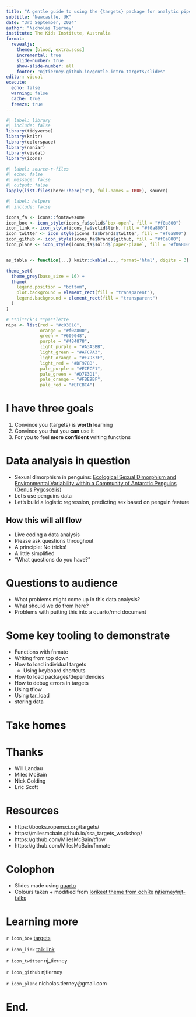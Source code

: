 ```yaml
---
title: "A gentle guide to using the {targets} package for analytic pipelines"
subtitle: "Newcastle, UK"
date: "3rd September, 2024"
author: "Nicholas Tierney"
institute: The Kids Institute, Australia
format: 
  revealjs:
    theme: [blood, extra.scss]
    incremental: true
    slide-number: true
    show-slide-number: all
    footer: "njtierney.github.io/gentle-intro-targets/slides"
editor: visual
execute: 
  echo: false
  warning: false
  cache: true
  freeze: true
---
```


```r
#| label: library
#| include: false
library(tidyverse)
library(knitr)
library(colorspace)
library(naniar)
library(visdat)
library(icons)
```

```r
#| label: source-r-files
#| echo: false
#| message: false
#| output: false
lapply(list.files(here::here("R"), full.names = TRUE), source)
```

```r
#| label: helpers
#| include: false

icons_fa <- icons::fontawesome
icon_box <- icon_style(icons_fa$solid$`box-open`, fill = "#f0a800")
icon_link <- icon_style(icons_fa$solid$link, fill = "#f0a800")
icon_twitter <- icon_style(icons_fa$brands$twitter, fill = "#f0a800")
icon_github <- icon_style(icons_fa$brands$github, fill = "#f0a800")
icon_plane <- icon_style(icons_fa$solid$`paper-plane`, fill = "#f0a800")


as_table <- function(...) knitr::kable(..., format='html', digits = 3)

theme_set(
  theme_grey(base_size = 16) +
  theme(
    legend.position = "bottom",
    plot.background = element_rect(fill = "transparent"),
    legend.background = element_rect(fill = "transparent")
  )
)

# **ni**ck's **pa**lette
nipa <- list(red = "#c03018",
             orange = "#f0a800",
             green = "#609048",
             purple = "#484878",
             light_purple = "#A3A3BB",
             light_green = "#AFC7A3",
             light_orange = "#F7D37F",
             light_red = "#DF978B",
             pale_purple = "#ECECF1",
             pale_green = "#D7E3D1",
             pale_orange = "#FBE9BF",
             pale_red = "#EFCBC4")

```

# I have three goals

1.  Convince you {targets} is **worth** learning
2.  Convince you that you **can** use it
3.  For you to feel **more confident** writing functions

# Data analysis in question

- Sexual dimorphism in penguins: [Ecological Sexual Dimorphism and Environmental Variability within a Community of Antarctic Penguins (Genus Pygoscelis)](https://journals.plos.org/plosone/article?id=10.1371/journal.pone.0090081#s2)
- Let's use penguins data
- Let's build a logistic regression, predicting sex based on penguin feature

## How this will all flow

- Live coding a data analysis
- Please ask questions throughout
- A principle: No tricks!
- A little simplified
- "What questions do you have?"

# Questions to audience

- What problems might come up in this data analysis?
- What should we do from here?
- Problems with putting this into a quarto/rmd document

# Some key tooling to demonstrate

- Functions with fnmate
- Writing from top down
- How to load individual targets
  - Using keyboard shortcuts
- How to load packages/dependencies
- How to debug errors in targets
- Using tflow
- Using tar_load
- storing data

# Take homes

# Thanks
-   Will Landau
-   Miles McBain
-   Nick Golding
-   Eric Scott

# Resources

-   https://books.ropensci.org/targets/
-   https://milesmcbain.github.io/ssa_targets_workshop/
-   https://github.com/MilesMcBain/tflow
-   https://github.com/MilesMcBain/fnmate

# Colophon

-   Slides made using [quarto](https://github.com/quarto-dev/quarto)
-   Colours taken + modified from [lorikeet theme from ochRe](https://github.com/ropenscilabs/ochRe) [njtierney/njt-talks](github.com/njtierney/njt-talks) <!-- - Header font is **Josefin Sans** --> <!-- - Body text font is **Montserrat** --> <!-- - Code font is **Fira Mono** --> <!-- - template available:  -->

# Learning more

`r icon_box` [targets](https://books.ropensci.org/targets/)

`r icon_link` [talk link]()

`r icon_twitter` nj_tierney

`r icon_github` njtierney

`r icon_plane` nicholas.tierney\@gmail.com

# **End.**
